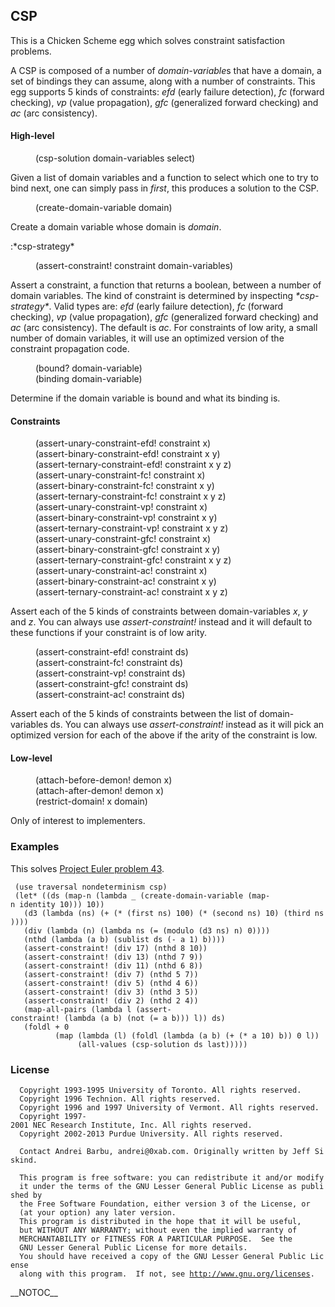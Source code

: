 
== CSP ==

This is a Chicken Scheme egg which solves constraint satisfaction
problems.

A CSP is composed of a number of ''domain-variable''s that have a
domain, a set of bindings they can assume, along with a number of
constraints. This egg supports 5 kinds of constraints: ''efd'' (early
failure detection), ''fc'' (forward checking), ''vp'' (value
propagation), ''gfc'' (generalized forward checking) and ''ac'' (arc
consistency).

==== High-level ====

:(csp-solution domain-variables select)

Given a list of domain variables and a function to select which one to
try to bind next, one can simply pass in ''first'', this produces a
solution to the CSP.

:(create-domain-variable domain)

Create a domain variable whose domain is ''domain''.

:*csp-strategy*
:(assert-constraint! constraint domain-variables)

Assert a constraint, a function that returns a boolean, between a
number of domain variables. The kind of constraint is determined by
inspecting ''*csp-strategy*''. Valid types are: ''efd'' (early failure
detection), ''fc'' (forward checking), ''vp'' (value propagation),
''gfc'' (generalized forward checking) and ''ac'' (arc
consistency). The default is ''ac''. For constraints of low arity, a
small number of domain variables, it will use an optimized version of
the constraint propagation code.

:(bound? domain-variable)
:(binding domain-variable)

Determine if the domain variable is bound and what its binding is.

==== Constraints ====

:(assert-unary-constraint-efd! constraint x)
:(assert-binary-constraint-efd! constraint x y)
:(assert-ternary-constraint-efd! constraint x y z)
:(assert-unary-constraint-fc! constraint x)
:(assert-binary-constraint-fc! constraint x y)
:(assert-ternary-constraint-fc! constraint x y z)
:(assert-unary-constraint-vp! constraint x)
:(assert-binary-constraint-vp! constraint x y)
:(assert-ternary-constraint-vp! constraint x y z)
:(assert-unary-constraint-gfc! constraint x)
:(assert-binary-constraint-gfc! constraint x y)
:(assert-ternary-constraint-gfc! constraint x y z)
:(assert-unary-constraint-ac! constraint x)
:(assert-binary-constraint-ac! constraint x y)
:(assert-ternary-constraint-ac! constraint x y z)

Assert each of the 5 kinds of constraints between domain-variables
''x'', ''y'' and ''z''. You can always use ''assert-constraint!''
instead and it will default to these functions if your constraint is
of low arity.

:(assert-constraint-efd! constraint ds)
:(assert-constraint-fc! constraint ds)
:(assert-constraint-vp! constraint ds)
:(assert-constraint-gfc! constraint ds)
:(assert-constraint-ac! constraint ds)

Assert each of the 5 kinds of constraints between the list of
domain-variables ds. You can always use ''assert-constraint!''
instead as it will pick an optimized version for each of the above if
the arity of the constraint is low.

==== Low-level ====

:(attach-before-demon! demon x)
:(attach-after-demon! demon x)
:(restrict-domain! x domain)

Only of interest to implementers.

=== Examples ===

This solves [[http://projecteuler.net/problem=43|Project Euler problem 43]].

  (use traversal nondeterminism csp)
  (let* ((ds (map-n (lambda _ (create-domain-variable (map-n identity 10))) 10))
  	(d3 (lambda (ns) (+ (* (first ns) 100) (* (second ns) 10) (third ns))))
  	(div (lambda (n) (lambda ns (= (modulo (d3 ns) n) 0))))
  	(nthd (lambda (a b) (sublist ds (- a 1) b))))
    (assert-constraint! (div 17) (nthd 8 10))
    (assert-constraint! (div 13) (nthd 7 9))
    (assert-constraint! (div 11) (nthd 6 8))
    (assert-constraint! (div 7) (nthd 5 7))
    (assert-constraint! (div 5) (nthd 4 6))
    (assert-constraint! (div 3) (nthd 3 5))
    (assert-constraint! (div 2) (nthd 2 4))
    (map-all-pairs (lambda l (assert-constraint! (lambda (a b) (not (= a b))) l)) ds)
    (foldl + 0
           (map (lambda (l) (foldl (lambda (a b) (+ (* a 10) b)) 0 l))
                (all-values (csp-solution ds last)))))

=== License ===

   Copyright 1993-1995 University of Toronto. All rights reserved.
   Copyright 1996 Technion. All rights reserved.
   Copyright 1996 and 1997 University of Vermont. All rights reserved.
   Copyright 1997-2001 NEC Research Institute, Inc. All rights reserved.
   Copyright 2002-2013 Purdue University. All rights reserved.

   Contact Andrei Barbu, andrei@0xab.com. Originally written by Jeff Siskind.

   This program is free software: you can redistribute it and/or modify
   it under the terms of the GNU Lesser General Public License as published by
   the Free Software Foundation, either version 3 of the License, or
   (at your option) any later version.
   This program is distributed in the hope that it will be useful,
   but WITHOUT ANY WARRANTY; without even the implied warranty of
   MERCHANTABILITY or FITNESS FOR A PARTICULAR PURPOSE.  See the
   GNU Lesser General Public License for more details.
   You should have received a copy of the GNU Lesser General Public License
   along with this program.  If not, see http://www.gnu.org/licenses.
__NOTOC__

